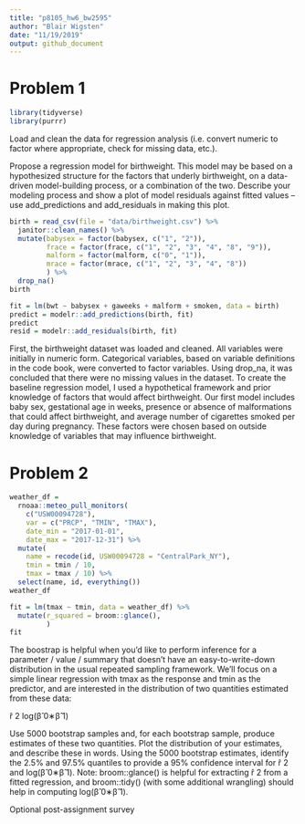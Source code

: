 ```yaml
---
title: "p8105_hw6_bw2595"
author: "Blair Wigsten"
date: "11/19/2019"
output: github_document
---
```

# Problem 1

```r
library(tidyverse)
library(purrr)
```

Load and clean the data for regression analysis (i.e. convert numeric to factor where appropriate, check for missing data, etc.).

Propose a regression model for birthweight. This model may be based on a hypothesized structure for the factors that underly birthweight, on a data-driven model-building process, or a combination of the two. Describe your modeling process and show a plot of model residuals against fitted values – use add_predictions and add_residuals in making this plot.

```r
birth = read_csv(file = "data/birthweight.csv") %>%
  janitor::clean_names() %>%
  mutate(babysex = factor(babysex, c("1", "2")), 
         frace = factor(frace, c("1", "2", "3", "4", "8", "9")),
         malform = factor(malform, c("0", "1")), 
         mrace = factor(mrace, c("1", "2", "3", "4", "8"))
         ) %>%
  drop_na()
birth

fit = lm(bwt ~ babysex + gaweeks + malform + smoken, data = birth)
predict = modelr::add_predictions(birth, fit)
predict
resid = modelr::add_residuals(birth, fit)

```
First, the birthweight dataset was loaded and cleaned. All variables were initially in numeric form. Categorical variables, based on variable definitions in the code book, were converted to factor variables. Using drop_na, it was concluded that there were no missing values in the dataset. To create the baseline regression model, I used a hypothetical framework and prior knowledge of factors that would affect birthweight. Our first model includes baby sex, gestational age in weeks, presence or absence of malformations that could affect birthweight, and average number of cigarettes smoked per day during pregnancy. These factors were chosen based on outside knowledge of variables that may influence birthweight. 


# Problem 2

```r
weather_df = 
  rnoaa::meteo_pull_monitors(
    c("USW00094728"),
    var = c("PRCP", "TMIN", "TMAX"), 
    date_min = "2017-01-01",
    date_max = "2017-12-31") %>%
  mutate(
    name = recode(id, USW00094728 = "CentralPark_NY"),
    tmin = tmin / 10,
    tmax = tmax / 10) %>%
  select(name, id, everything())
weather_df
```

```r
fit = lm(tmax ~ tmin, data = weather_df) %>%
  mutate(r_squared = broom::glance(),
         )
fit

```


The boostrap is helpful when you’d like to perform inference for a parameter / value / summary that doesn’t have an easy-to-write-down distribution in the usual repeated sampling framework. We’ll focus on a simple linear regression with tmax as the response and tmin as the predictor, and are interested in the distribution of two quantities estimated from these data:

r̂ 2
log(β̂ 0∗β̂ 1)

Use 5000 bootstrap samples and, for each bootstrap sample, produce estimates of these two quantities. Plot the distribution of your estimates, and describe these in words. Using the 5000 bootstrap estimates, identify the 2.5% and 97.5% quantiles to provide a 95% confidence interval for r̂ 2 and log(β̂ 0∗β̂ 1). Note: broom::glance() is helpful for extracting r̂ 2 from a fitted regression, and broom::tidy() (with some additional wrangling) should help in computing log(β̂ 0∗β̂ 1).

Optional post-assignment survey







